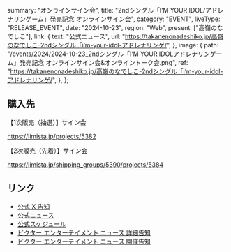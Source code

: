   summary: "オンラインサイン会",
  title: "2ndシングル「IʼM YOUR IDOL/アドレナリンゲーム」発売記念 オンラインサイン会",
  category: "EVENT",
  liveType: "RELEASE_EVENT",
  date: "2024-10-23",
  region: "Web",
  present: ["高嶺のなでしこ"],
  link: {
    text: "公式ニュース",
    url: "https://takanenonadeshiko.jp/高嶺のなでしこ-2ndシングル「iʼm-your-idol-アドレナリンゲ/",
  },
  image: {
    path: "/events/2024/2024-10-23_2ndシングル「IʼM YOUR IDOLアドレナリンゲーム」発売記念 オンラインサイン会&オンライントーク会.png",
    ref: "https://takanenonadeshiko.jp/高嶺のなでしこ-2ndシングル「iʼm-your-idol-アドレナリンゲ/",
  },
};

## 購入先

【1次販売（抽選）】サイン会

https://limista.jp/projects/5382

【2次販売（先着）】サイン会

https://limista.jp/shipping_groups/5390/projects/5384

## リンク

- [公式 X 告知](https://x.com/takanenofficial/status/1847208229866217667)
- [公式ニュース](https://takanenonadeshiko.jp/高嶺のなでしこ-2ndシングル「iʼm-your-idol-アドレナリンゲ/)
- [公式スケジュール](https://takanenonadeshiko.jp/?p=2686)
- [ビクター エンターテイメント ニュース 詳細告知](https://www.jvcmusic.co.jp/-/News/A028511/28.html)
- [ビクター エンターテイメント ニュース 開催告知](https://www.jvcmusic.co.jp/-/News/A028511/16.html)
